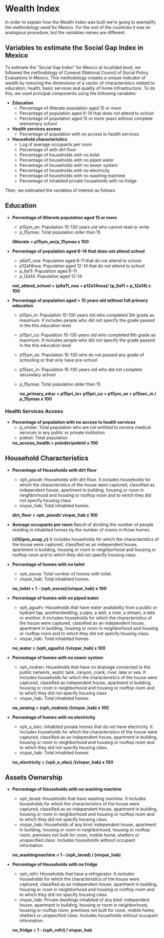# Wealth Index {#windex}

In order to explain how the Wealth Index was built we're going to exemplify
the methodology used for Mexico. For the rest of the countries it was
an analogous procedure, but the variables names are different.

## Variables to estimate the Social Gap Index in Mexico

To estimate the “Social Gap Index” for Mexico at localidad level, we followed the methodology
of Coneval (National Council of Social Policy Evaluation) in Mexico.
This methodology creates a unique indicator of wealth by reducing the dimensions of a vector of
characteristics related to education, health, basic services and quality of home infrastructure.
To do this, we used principal components using the following variables:

* **Education**
    * Percentage of illiterate population aged 15 or more
    * Percentage of population aged 6-14 that does not attend to school
    * Percentage of population aged 15 or more years without complete elementary school

* **Health services access**
    * Percentage of population with no access to health services

* **Household characteristics**
    * Log of average occupants per room
    * Percentage of with dirt floor
    * Percentage of households with no toilet
    * Percentage of households with no piped water
    * Percentage of households with no sewer system
    * Percentage of households with no electricity
    * Percentage of households with no washing machine
    * Percentage of inhabited private households with no fridge

Then, we estimated the variables of interest as follows:

## Education

* **Percentage of illiterate population aged 15 or more**
    * p15ym_an:  Population 15-130 years old who cannot read or write
    * p_15ymas:  Total population older than 15

   **illiterate = p15ym_an/p_15ymas x 100**

* **Percentage of population aged 6-14 that does not attend school**
    * p6a11_noa: Population aged 6-11 that do not attend to school
    * p12a14noa: Population aged 12-14 that do not attend to school
    * p_6a11: Population aged 6-11
    * p_12a14: Population aged 12-14

    **not_attend_school = (p6a11_noa + p12a14noa)/ (p_6a11 + p_12a14) x 100**

* **Percentage of population aged > 15 years old without full primary education**
    * p15pri_in: Population 15-130 years old who  completed 5th grade as maximum. It includes people who did not specify the grade passed in the this education level
    * p15pri_co: Population 15-130 years old who  completed 6th grade as maximum. It includes people who did not specify the grade passed in the this education level
    * p15ym_se: Population 15-130 who do not passed any grade of schooling or that only have pre-school
    * p15sec_in: Population 15-130 years old who did not complete secondary school
    * p_15ymas:  Total population older than 15

      **no_primary_educ = p15pri_in+ p15pri_co + p15ym_se + p15sec_in / p_15ymas x 100**

### Health Services Access

* **Percentage of population with no access to health services**
    * p_sinder: Total population who are not entitled to receive medical services in any public or private institution
    * pobtot: Total population

    **no_access_health = psinder/pobtot x 100**


## Household Characteristics

* **Percentage of Households with dirt floor**
    * vph_pisodt: Households with dirt floor. It includes households for which the characteristics of the house were captured, classified as independent house, apartment in building, housing or room in neighborhood and housing or rooftop room and to which they did not specify housing class
    * vivpar_hab: Total inhabited homes.

    **dirt_floor = vph_pisodt/ vivpar_hab x 100**

* **Average occupants per room**
    Result of dividing the number of people residing in inhabited homes by the number of rooms in those homes.

    **LOG(pro_ocup_c)**
    It includes households for which the characteristics of the house were captured, classified as an independent house, apartment in building, housing or room in neighborhood and housing or rooftop room and to which they did not specify housing class.

* **Percentage of homes with no toilet**
    * vph_excsa: Total number of homes with toilet.
    * vivpar_hab: Total inhabited homes.

    **no_toilet = 1 - (vph_excsa)/(vivpar_hab) x 100**


* **Percentage of homes with no piped water**

    * vph_aguafv: Households that have water availability from a public or hydrant tap, anotherdwelling, a pipe, a well, a river, a stream, a lake or another. It includes households for which the characteristics of the house were captured, classified as an independent house, apartment in building, housing or room in neighborhood and housing or rooftop room and to which they did not specify housing class.
    * vivpar_hab: Total inhabited homes

    **no_water = (vph_aguafv) /(vivpar_hab) x 100**


* **Percentage of homes with no sewer system**

    * vph_nodren: Households that have no drainage connected to the public network, septic tank, canyon, crack, river, lake or sea. It includes households for which the characteristics of the house were captured, classified as independent house, apartment in building, housing or room in neighborhood and housing or rooftop room and to which they did not specify housing class
    * vivpar_hab: Total inhabited homes


   **no_sewing = (vph_nodren) /(vivpar_hab) x 100**

* **Percentage of homes with no electricity**
    * vph_s_elec: Inhabited private homes that do not have electricity. It includes households for which the characteristics of the house were captured, classified as an independent house, apartment in building, housing or room in neighborhood and housing or rooftop room and to which they did not specify housing class.
    * vivpar_hab: Total inhabited homes

    **no_electricity = (vph_s_elec) /(vivpar_hab) x 100**


## Assets Ownership

* **Percentage of Households with no washing machine**
    * vph_lavad: Households that have washing machine. It includes households for which the characteristics of the house were captured, classified as an independent house, apartment in building, housing or room in neighborhood and housing or rooftop room and to which they did not specify housing class.
    * vivpar_hab: Households of any kind: independent house, apartment in building, housing or room in neighborhood, housing or rooftop room, premises not built for room, mobile home, shelters or unspecified class. Includes households without occupant information.

    **no_washingmachine = 1 - (vph_lavad) / (vivpar_hab)**

* **Percentage of Households with no fridge**

    * vph_refri: Households that have a refrigerator. It includes households for which the characteristics of the house were captured, classified as an independent house, apartment in building, housing or room in neighborhood and housing or rooftop room and to which they did not specify housing class.
    * vivpar_hab: Private dwellings inhabited of any kind: independent house, apartment in building, housing or room in neighborhood, housing or rooftop room, premises not built for room, mobile home, shelters or unspecified class. Includes households without occupant information.

    **no_fridge = 1 - (vph_refri) / vivpar_hab**
